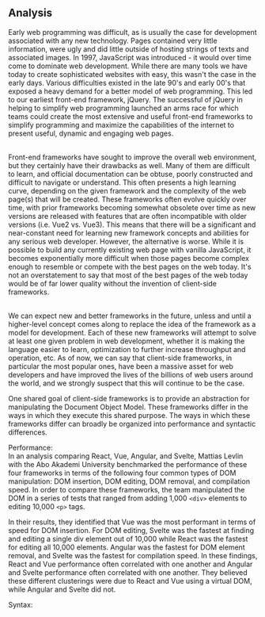 ## Analysis

Early web programming was difficult, as is usually the case for development associated with any new technology. Pages contained very little information, were ugly and did little outside of hosting strings of texts and associated images. In 1997, JavaScript was introduced - it would over time come to dominate web development. While there are many tools we have today to create sophisticated websites with easy, this wasn't the case in the early days. Various difficulties existed in the late 90's and early 00's that exposed a heavy demand for a better model of web programming. This led to our earliest front-end framework, jQuery. The successful of jQuery in helping to simplify web programming launched an arms race for which teams could create the most extensive and useful front-end frameworks to simplify programming and maximize the capabilities of the internet to present useful, dynamic and engaging web pages.<br></br>

Front-end frameworks have sought to improve the overall web environment, but they certainly have their drawbacks as well. Many of them are difficult to learn, and official documentation can be obtuse, poorly constructed and difficult to navigate or understand. This often presents a high learning curve, depending on the given framework and the complexity of the web page(s) that will be created. These frameworks often evolve quickly over time, with prior frameworks becoming somewhat obsolete over time as new versions are released with features that are often incompatible with older versions (i.e. Vue2 vs. Vue3). This means that there will be a significant and near-constant need for learning new framework concepts and abilities for any serious web developer. However, the alternative is worse. While it is possible to build any currently existing web page with vanilla JavaScript, it becomes exponentially more difficult when those pages become complex enough to resemble or compete with the best pages on the web today. It's not an overstatement to say that most of the best pages of the web today would be of far lower quality without the invention of client-side frameworks.<br></br>

We can expect new and better frameworks in the future, unless and until a higher-level concept comes along to replace the idea of the framework as a model for development. Each of these new frameworks will attempt to solve at least one given problem in web development, whether it is making the language easier to learn, optimization to further increase throughput and operation, etc. As of now, we can say that client-side frameworks, in particular the most popular ones, have been a massive asset for web developers and have improved the lives of the billions of web users around the world, and we strongly suspect that this will continue to be the case.


One shared goal of client-side frameworks is to provide an abstraction for manipulating the Document Object Model.  These frameworks differ in the ways in which they execute this shared purpose.  The ways in which these frameworks differ can broadly be organized into performance and syntactic differences.  

Performance:  
In an analysis comparing React, Vue, Angular, and Svelte, Mattias Levlin with the Abo Akademi University benchmarked the performance of these four frameworks in terms of the following four common types of DOM manipulation: DOM insertion, DOM editing, DOM removal, and compilation speed.  In order to compare these frameworks, the team manipulated the DOM in a series of tests that ranged from adding 1,000 `<div>` elements to editing 10,000 `<p>` tags.  

In their results,  they identified that Vue was the most performant in terms of speed for DOM insertion.  For DOM editing, Svelte was the fastest at finding and editing a single div element out of 10,000 while React was the fastest for editing all 10,000 elements.  Angular was the fastest for DOM element removal, and Svelte was the fastest for compilation speed.  In these findings, React and Vue performance often correlated with one another and Angular and Svelte performance often correlated with one another.  They believed these different clusterings were due to React and Vue using a virtual DOM, while Angular and Svelte did not.  

Syntax:  


